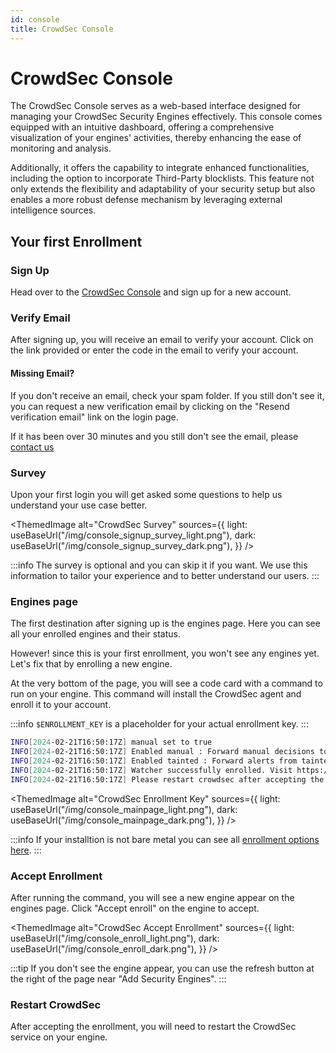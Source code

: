 ```yaml
---
id: console
title: CrowdSec Console
---
```



# CrowdSec Console

The CrowdSec Console serves as a web-based interface designed for managing your CrowdSec Security Engines effectively. This console comes equipped with an intuitive dashboard, offering a comprehensive visualization of your engines' activities, thereby enhancing the ease of monitoring and analysis.

Additionally, it offers the capability to integrate enhanced functionalities, including the option to incorporate Third-Party blocklists. This feature not only extends the flexibility and adaptability of your security setup but also enables a more robust defense mechanism by leveraging external intelligence sources. 

## Your first Enrollment

### Sign Up

Head over to the [CrowdSec Console](https://app.crowdsec.net/signup) and sign up for a new account.

<a href="https://app.crowdsec.net/signup" target="_blank">
    <ThemedImage
        alt="CrowdSec Signup Screen"
        sources={{
            light: useBaseUrl("/img/console_login_light.png"),
            dark: useBaseUrl("/img/console_login_dark.png"),
        }}
    />
</a>

### Verify Email

After signing up, you will receive an email to verify your account. Click on the link provided or enter the code in the email to verify your account.

#### Missing Email?

If you don't receive an email, check your spam folder. If you still don't see it, you can request a new verification email by clicking on the "Resend verification email" link on the login page.

If it has been over 30 minutes and you still don't see the email, please [contact us](mailto:support@crowdsec.net)

### Survey

Upon your first login you will get asked some questions to help us understand your use case better.

<ThemedImage
    alt="CrowdSec Survey"
    sources={{
        light: useBaseUrl("/img/console_signup_survey_light.png"),
        dark: useBaseUrl("/img/console_signup_survey_dark.png"),
    }}
/>

:::info
The survey is optional and you can skip it if you want. We use this information to tailor your experience and to better understand our users.
:::

### Engines page

The first destination after signing up is the engines page. Here you can see all your enrolled engines and their status.

However! since this is your first enrollment, you won't see any engines yet. Let's fix that by enrolling a new engine.

At the very bottom of the page, you will see a code card with a command to run on your engine. This command will install the CrowdSec agent and enroll it to your account.

:::info
`$ENROLLMENT_KEY` is a placeholder for your actual enrollment key.
:::

<UnixWindowsTabs
    bash="sudo cscli console enroll $ENROLLMENT_KEY"
    powershell="cscli.exe console enroll $ENROLLMENT_KEY"
/>

```bash title="Example output"
INFO[2024-02-21T16:50:17Z] manual set to true
INFO[2024-02-21T16:50:17Z] Enabled manual : Forward manual decisions to the console
INFO[2024-02-21T16:50:17Z] Enabled tainted : Forward alerts from tainted scenarios to the console
INFO[2024-02-21T16:50:17Z] Watcher successfully enrolled. Visit https://app.crowdsec.net to accept it.
INFO[2024-02-21T16:50:17Z] Please restart crowdsec after accepting the enrollment.
```

<ThemedImage
    alt="CrowdSec Enrollment Key"
    sources={{
        light: useBaseUrl("/img/console_mainpage_light.png"),
        dark: useBaseUrl("/img/console_mainpage_dark.png"),
    }}
/>

:::info
If your installtion is not bare metal you can see all [enrollment options here](/docs/next/console/enrollment).
:::

### Accept Enrollment

After running the command, you will see a new engine appear on the engines page. Click "Accept enroll" on the engine to accept.

<ThemedImage
    alt="CrowdSec Accept Enrollment"
    sources={{
        light: useBaseUrl("/img/console_enroll_light.png"),
        dark: useBaseUrl("/img/console_enroll_dark.png"),
    }}
/>

:::tip
If you don't see the engine appear, you can use the refresh button at the right of the page near "Add Security Engines".
:::

### Restart CrowdSec

After accepting the enrollment, you will need to restart the CrowdSec service on your engine.

<UnixWindowsTabs
    bash="sudo systemctl restart crowdsec"
    powershell="Restart-Service crowdsec"
/>
